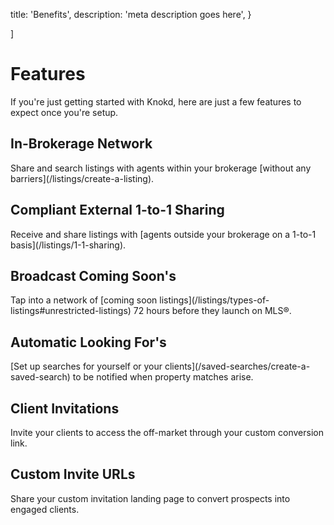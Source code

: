 
  title: 'Benefits',
  description:
    'meta description goes here',
}


]

<HeroPattern />

# Features

If you're just getting started with Knokd, here are just a few features to expect once you're setup.

<h2 className="flex gap-2 items-center">
  <StoreIcon className="h-8 w-8 fill-indigo-500/20 stroke-indigo-500 transition-colors group-hover/button:stroke-indigo-400" />
  <span>In-Brokerage Network</span>
</h2>
Share and search listings with agents within your brokerage [without any barriers](/listings/create-a-listing).

<h2 className="flex gap-2 items-center">
  <CheckIcon className="h-8 w-8 fill-indigo-500/20 stroke-indigo-500 transition-colors group-hover/button:stroke-indigo-400" />
  <span>Compliant External 1-to-1 Sharing</span>
</h2>
Receive and share listings with [agents outside your brokerage on a 1-to-1 basis](/listings/1-1-sharing).

<h2 className="flex gap-2 items-center">
  <HomeIcon className="h-8 w-8 fill-indigo-500/20 stroke-indigo-500 transition-colors group-hover/button:stroke-indigo-400" />
  <span>Broadcast Coming Soon's</span>
</h2>
Tap into a network of [coming soon listings](/listings/types-of-listings#unrestricted-listings) 72 hours before they launch on MLS®.

<h2 className="flex gap-2 items-center">
  <SearchIcon className="h-8 w-8 fill-indigo-500/20 stroke-indigo-500 transition-colors group-hover/button:stroke-indigo-400" />
  <span>Automatic Looking For's</span>
</h2>
[Set up searches for yourself or your clients](/saved-searches/create-a-saved-search) to be notified when property matches arise.

<h2 className="flex gap-2 items-center">
  <MailIcon className="h-8 w-8 fill-indigo-500/20 stroke-indigo-500 transition-colors group-hover/button:stroke-indigo-400" />
  <span>Client Invitations</span>
</h2>
<span>Invite your clients to access the off-market through your custom conversion link.</span>

<h2 className="flex gap-2 items-center">
  <LinkIcon className="h-8 w-8 fill-indigo-500/20 stroke-indigo-500 transition-colors group-hover/button:stroke-indigo-400" />
  <span>Custom Invite URLs</span>
</h2>
Share your custom invitation landing page to convert prospects into engaged clients.
